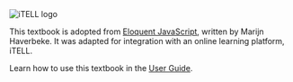 <Image src="/images/itell.svg" alt="iTELL logo" width={180} height={180}  />

This textbook is adopted from [Eloquent JavaScript](https://eloquentjavascript.net/), written by Marijn Haverbeke. It was adapted for integration with an online learning platform, iTELL.

Learn how to use this textbook in the <a href="/guide">User Guide</a>.
